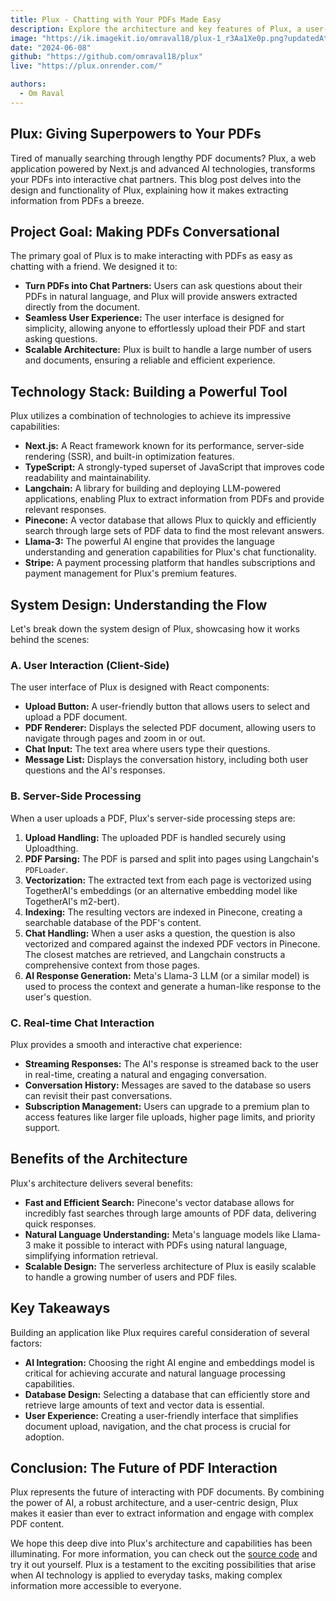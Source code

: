```yaml
---
title: Plux - Chatting with Your PDFs Made Easy
description: Explore the architecture and key features of Plux, a user-friendly web application that empowers users to have conversations with their PDF documents using AI.  Discover how Plux leverages Next.js, TypeScript, Langchain, Pinecone, Groq (Llama-3), and Stripe to deliver a seamless and intelligent experience.
image: "https://ik.imagekit.io/omraval18/plux-1_r3Aa1Xe0p.png?updatedAt=1718450579758"
date: "2024-06-08"
github: "https://github.com/omraval18/plux"
live: "https://plux.onrender.com/"

authors:
  - Om Raval
---
```


## Plux: Giving Superpowers to Your PDFs

Tired of manually searching through lengthy PDF documents? Plux, a web application powered by Next.js and advanced AI technologies, transforms your PDFs into interactive chat partners.  This blog post delves into the design and functionality of Plux, explaining how it makes extracting information from PDFs a breeze.

## Project Goal:  Making PDFs Conversational

The primary goal of Plux is to make interacting with PDFs as easy as chatting with a friend. We designed it to:

- **Turn PDFs into Chat Partners:** Users can ask questions about their PDFs in natural language, and Plux will provide answers extracted directly from the document.
- **Seamless User Experience:** The user interface is designed for simplicity, allowing anyone to effortlessly upload their PDF and start asking questions.
- **Scalable Architecture:** Plux is built to handle a large number of users and documents, ensuring a reliable and efficient experience.

## Technology Stack: Building a Powerful Tool

Plux utilizes a combination of technologies to achieve its impressive capabilities:

- **Next.js:**  A React framework known for its performance, server-side rendering (SSR), and built-in optimization features.
- **TypeScript:**  A strongly-typed superset of JavaScript that improves code readability and maintainability.
- **Langchain:** A library for building and deploying LLM-powered applications, enabling Plux to extract information from PDFs and provide relevant responses.
- **Pinecone:** A vector database that allows Plux to quickly and efficiently search through large sets of PDF data to find the most relevant answers.
- **Llama-3:**  The powerful AI engine that provides the language understanding and generation capabilities for Plux's chat functionality.
- **Stripe:** A payment processing platform that handles subscriptions and payment management for Plux's premium features.

## System Design: Understanding the Flow

Let's break down the system design of Plux, showcasing how it works behind the scenes:

### A. User Interaction (Client-Side)

The user interface of Plux is designed with React components:

- **Upload Button:** A user-friendly button that allows users to select and upload a PDF document. 
- **PDF Renderer:**  Displays the selected PDF document, allowing users to navigate through pages and zoom in or out.
- **Chat Input:**  The text area where users type their questions.
- **Message List:** Displays the conversation history, including both user questions and the AI's responses.

### B. Server-Side Processing

When a user uploads a PDF, Plux's server-side processing steps are:

1. **Upload Handling:** The uploaded PDF is handled securely using Uploadthing.
2. **PDF Parsing:** The PDF is parsed and split into pages using Langchain's `PDFLoader`.
3. **Vectorization:**  The extracted text from each page is vectorized using TogetherAI's embeddings (or an alternative embedding model like TogetherAI's m2-bert).
4. **Indexing:**  The resulting vectors are indexed in Pinecone, creating a searchable database of the PDF's content.
5. **Chat Handling:** When a user asks a question, the question is also vectorized and compared against the indexed PDF vectors in Pinecone.  The closest matches are retrieved, and Langchain constructs a comprehensive context from those pages.
6. **AI Response Generation:** Meta's Llama-3 LLM (or a similar model) is used to process the context and generate a human-like response to the user's question.

### C. Real-time Chat Interaction

Plux provides a smooth and interactive chat experience:

- **Streaming Responses:**  The AI's response is streamed back to the user in real-time, creating a natural and engaging conversation.
- **Conversation History:**  Messages are saved to the database so users can revisit their past conversations.
- **Subscription Management:**  Users can upgrade to a premium plan to access features like larger file uploads, higher page limits, and priority support.

## Benefits of the Architecture

Plux's architecture delivers several benefits:

- **Fast and Efficient Search:**  Pinecone's vector database allows for incredibly fast searches through large amounts of PDF data, delivering quick responses.
- **Natural Language Understanding:**  Meta's language models like Llama-3 make it possible to interact with PDFs using natural language, simplifying information retrieval.
- **Scalable Design:** The serverless architecture of Plux is easily scalable to handle a growing number of users and PDF files.

## Key Takeaways

Building an application like Plux requires careful consideration of several factors:

- **AI Integration:** Choosing the right AI engine and embeddings model is critical for achieving accurate and natural language processing capabilities.
- **Database Design:**  Selecting a database that can efficiently store and retrieve large amounts of text and vector data is essential.
- **User Experience:**  Creating a user-friendly interface that simplifies document upload, navigation, and the chat process is crucial for adoption.

## Conclusion:  The Future of PDF Interaction

Plux represents the future of interacting with PDF documents. By combining the power of AI, a robust architecture, and a user-centric design, Plux makes it easier than ever to extract information and engage with complex PDF content.

We hope this deep dive into Plux's architecture and capabilities has been illuminating. For more information, you can check out the [source code](https://github.com/omraval18/quill) and try it out yourself.  Plux is a testament to the exciting possibilities that arise when AI technology is applied to everyday tasks, making complex information more accessible to everyone.